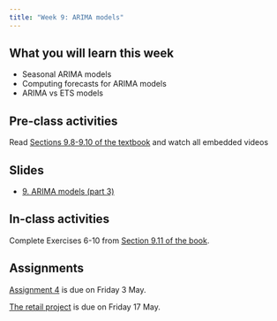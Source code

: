 ```yaml
---
title: "Week 9: ARIMA models"
---
```


## What you will learn this week

* Seasonal ARIMA models
* Computing forecasts for ARIMA models
* ARIMA vs ETS models

## Pre-class activities

Read [Sections 9.8-9.10 of the textbook](https://otexts.com/fpp3/arima.html) and watch all embedded videos

## Slides

* [9. ARIMA models (part 3)](slides/9-arima_c.pdf)

## In-class activities

Complete Exercises 6-10 from [Section 9.11 of the book](https://otexts.com/fpp3/arima-exercises.html).

## Assignments

[Assignment 4](https://learning.monash.edu/mod/assign/view.php?id=1343951) is due on Friday 3 May.

[The retail project](https://learning.monash.edu/mod/assign/view.php?id=1343999) is due on Friday 17 May.
